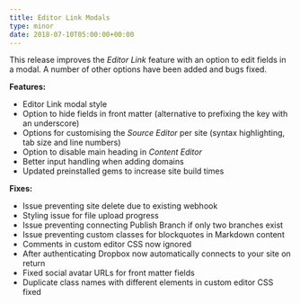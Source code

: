 ```yaml
---
title: Editor Link Modals
type: minor
date: 2018-07-10T05:00:00+00:00
---
```


This release improves the *Editor Link* feature with an option to edit fields in a modal. A number of other options have been added and bugs fixed.

**Features:**

* Editor Link modal style
* Option to hide fields in front matter (alternative to prefixing the key with an underscore)
* Options for customising the *Source Editor* per site (syntax highlighting, tab size and line numbers)
* Option to disable main heading in *Content Editor*
* Better input handling when adding domains
* Updated preinstalled gems to increase site build times

**Fixes:**

* Issue preventing site delete due to existing webhook
* Styling issue for file upload progress
* Issue preventing connecting Publish Branch if only two branches exist
* Issue preventing custom classes for blockquotes in Markdown content
* Comments in custom editor CSS now ignored
* After authenticating Dropbox now automatically connects to your site on return
* Fixed social avatar URLs for front matter fields
* Duplicate class names with different elements in custom editor CSS fixed